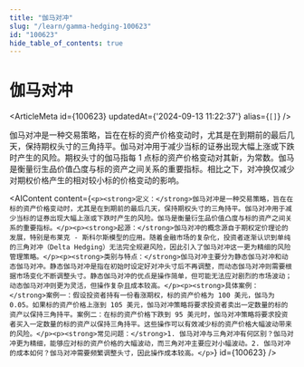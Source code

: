 ```yaml
---
title: "伽马对冲"
slug: "/learn/gamma-hedging-100623"
id: "100623"
hide_table_of_contents: true
---
```



# 伽马对冲

<ArticleMeta id={100623} updatedAt={'2024-09-13 11:22:37'} alias={`[]`} />
<div className='border-solid border-b border-t-0 my-4 border-[var(--ifm-color-gray-300)]' />

伽马对冲是一种交易策略，旨在在标的资产价格变动时，尤其是在到期前的最后几天，保持期权头寸的三角持平。伽马对冲用于减少当标的证券出现大幅上涨或下跌时产生的风险。期权头寸的伽马指每 1 点标的资产价格变动对其新，为常数。伽马是衡量衍生品价值凸度与标的资产之间关系的重要指标。相比之下，对冲换仅减少对期权价格产生的相对较小标的价格变动的影响。

<AIContent content={`<p><strong>定义：</strong>伽马对冲是一种交易策略，旨在在标的资产价格变动时，尤其是在到期前的最后几天，保持期权头寸的三角持平。伽马对冲用于减少当标的证券出现大幅上涨或下跌时产生的风险。伽马是衡量衍生品价值凸度与标的资产之间关系的重要指标。</p><p><strong>起源：</strong>伽马对冲的概念源自于期权定价理论的发展，特别是布莱克 - 斯科尔斯模型的应用。随着金融市场的复杂化，投资者逐渐认识到单纯的三角对冲（Delta Hedging）无法完全规避风险，因此引入了伽马对冲这一更为精细的风险管理策略。</p><p><strong>类别与特点：</strong>伽马对冲主要分为静态伽马对冲和动态伽马对冲。静态伽马对冲是指在初始时设定好对冲头寸后不再调整，而动态伽马对冲则需要根据市场变化不断调整头寸。静态伽马对冲的优点是操作简单，但可能无法应对剧烈的市场波动；动态伽马对冲则更为灵活，但操作复杂且成本较高。</p><p><strong>具体案例：</strong>案例一：假设投资者持有一份看涨期权，标的资产价格为 100 美元，伽马为 0.05。如果标的资产价格上涨到 105 美元，伽马对冲策略将要求投资者卖出一定数量的标的资产以保持三角持平。案例二：在标的资产价格下跌到 95 美元时，伽马对冲策略将要求投资者买入一定数量的标的资产以保持三角持平。这些操作可以有效减少标的资产价格大幅波动带来的风险。</p><p><strong>常见问题：</strong>1. 伽马对冲与三角对冲有何区别？伽马对冲更为精细，能够应对标的资产价格的大幅波动，而三角对冲主要应对小幅波动。2. 伽马对冲的成本如何？伽马对冲需要频繁调整头寸，因此操作成本较高。</p>`} id={100623} />

